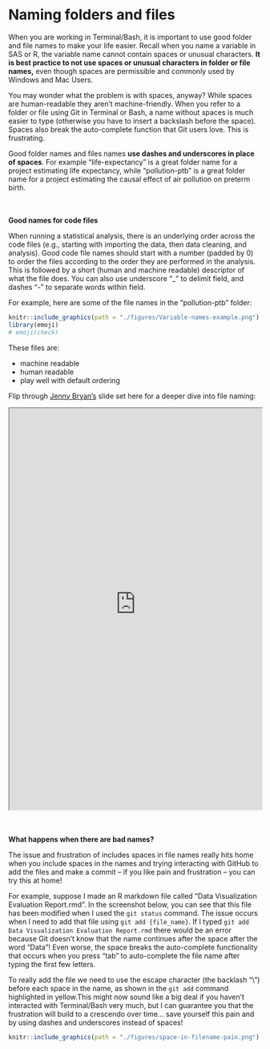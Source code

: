 # Naming folders and files

When you are working in Terminal/Bash, it is important to use good folder and 
file names to make your life easier. Recall when you name a variable in SAS or 
R, the variable name cannot contain spaces or unusual characters. **It is best 
practice to not use spaces or unusual characters in folder or file names,** even
though spaces are permissible and commonly used by Windows and Mac Users. 

You may wonder what the problem is with spaces, anyway? While 
spaces are human-readable they aren't machine-friendly. When you refer to a 
folder or file using Git in Terminal or Bash, a name without spaces is much 
easier to type (otherwise you have to insert a backslash before the space). 
Spaces also break the auto-complete function that Git users love. This is
frustrating.

Good folder names and files names **use dashes and underscores in place of spaces**.
For example "life-expectancy" is a great folder name for a project estimating 
life expectancy, while "pollution-ptb" is a great folder name for a project 
estimating the causal effect of air pollution on preterm birth. 

<br />
<br />
**Good names for code files**

When running a statistical analysis, there is an underlying order across the 
code files (e.g., starting with importing the data, then data cleaning, and
analysis). Good code file names should start with a number (padded by 0) 
to order the files according to the order they are performed in the analysis. This is 
followed by a short (human and machine readable) descriptor of what the file 
does. You can also use underscore "_" to delimit field, and dashes "-" to 
separate words within field. 

For example, here are some of the file names in the "pollution-ptb" folder:

```r
knitr::include_graphics(path = "./figures/Variable-names-example.png")
library(emoji)
# emoji(check)
```

These files are: 

* machine readable   
* human readable   
* play well with default ordering

Flip through [Jenny Bryan's](https://jennybryan.org/about/) slide set here for a deeper dive into file naming:

<iframe src="https://bph-storage.s3.us-west-1.amazonaws.com/git-for-humans/how-to-name-files.pdf" width="100%" height="800"></iframe>

<br />
<br />
**What happens when there are bad names?**

The issue and frustration of includes spaces in file names really hits home when
you include spaces in the names and trying interacting with GitHub to add the files
and make a commit -- if you like pain and frustration -- you can try this at home!

For example, suppose I made an R markdown file called "Data Visualization 
Evaluation Report.rmd". In the screenshot below, you can see that this file has
been modified when I used the `git status` command. The issue occurs when I need
to add that file using `git add {file_name}`. If I typed `git add Data Visualization Evaluation Report.rmd`
there would be an error because Git doesn't know that the name continues after 
the space after the word "Data"! Even worse, the space breaks the auto-complete 
functionality that occurs when you press "tab" to auto-complete the file name 
after typing the first few letters. 

To really add the file we need to use the escape character (the backlash "\\")
before each space in the name, as shown in the `git add` command highlighted in
yellow.This might now sound like a big deal
if you haven't interacted with Terminal/Bash very much, but I can guarantee you
that the frustration will build to a crescendo over time... save yourself this 
pain and by using dashes and underscores instead of spaces!

```r
knitr::include_graphics(path = "./figures/space-in-filename-pain.png")
```

